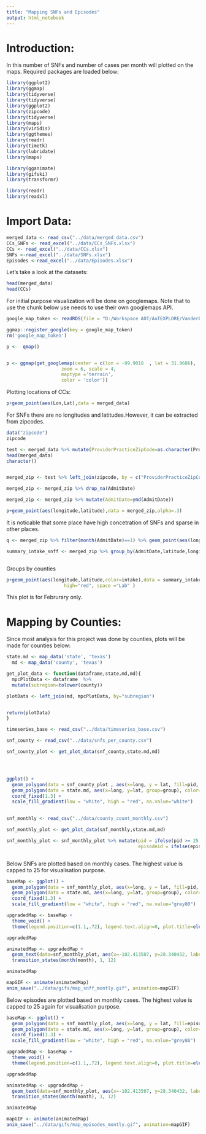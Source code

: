 ```yaml
---
title: "Mapping SNFs and Episodes"
output: html_notebook
---
```


# Introduction:

In this number of SNFs and number of cases per month will plotted on the maps. Required packages are loaded below:



```r
library(ggplot2)
library(ggmap)
library(tidyverse)
library(tidyverse)
library(ggplot2)
library(zipcode)
library(tidyverse)
library(maps)
library(viridis)
library(ggthemes)
library(readr)
library(timetk)
library(lubridate)
library(maps)

library(gganimate)
library(gifski)
library(transformr)

library(readr)
library(readxl)

```


# Import Data:

```r

merged_data <- read_csv("../data/merged_data.csv")
CCs_SNFs <- read_excel("../data/CCs_SNFs.xlsx")
CCs <- read_excel("../data/CCs.xlsx")
SNFs <-read_excel("../data/SNFs.xlsx") 
Episodes <-read_excel("../data/Episodes.xlsx") 
```



Let's take a look at the datasets:

```r
head(merged_data)
head(CCs)
```




For initial purpose visualization will be done on googlemaps. Note that to use the chunk below use needs to use their own googlemaps API.

```r
google_map_token <- readRDS(file = "D:/Workspace AOT/AoTEXPLORE/Vanderbilt_EDA/data/google_map.rds")

ggmap::register_google(key = google_map_token)
rm('google_map_token')
```





```r
p <-  qmap()


p <- ggmap(get_googlemap(center = c(lon = -99.9018  , lat = 31.9686),
                    zoom = 6, scale = 4,
                    maptype ='terrain',
                    color = 'color'))
```


Plotting locations of CCs:

```r
p+geom_point(aes(Lon,Lat),data = merged_data)
```








For SNFs there are no longitudes and latitudes.However, it can be extracted from zipcodes.


```r

data("zipcode")
zipcode

test <- merged_data %>% mutate(ProviderPracticeZipCode=as.character(ProviderPracticeZipCode))
head(merged_data)
character()


merged_zip <- test %>% left_join(zipcode, by = c("ProviderPracticeZipCode" = "zip"))

merged_zip <- merged_zip %>% drop_na(AdmitDate)

merged_zip <- merged_zip %>% mutate(AdmitDate=ymd(AdmitDate))


```





```r
p+geom_point(aes(longitude,latitude),data = merged_zip,alpha=.3)
```


It is noticable that some place have high concetration of SNFs and sparse in other places.


```r
q <- merged_zip %>% filter(month(AdmitDate)==1) %>% geom_point(aes(longitude,latitude))

summary_intake_snff <- merged_zip %>% group_by(AdmitDate,latitude,longitude) %>% summarise(intake=n())



```
Groups by counties


```r



p+geom_point(aes(longitude,latitude,color=intake),data = summary_intake_snff %>% filter(month(AdmitDate)==2),alpha=.3)+scale_color_gradient2(midpoint=30, low="blue", mid="white",
                     high="red", space ="Lab" )
```
This plot is for Februrary only.


# Mapping by Counties:

Since most analysis for this project was done by counties, plots will be made for counties below:

```r

state.md <- map_data('state', 'texas')
  md <- map_data('county', 'texas')
```


```r
get_plot_data <- function(dataframe,state.md,md){
  mpcPlotData <- dataframe  %>%
  mutate(subregion=tolower(county))

plotData <- left_join(md, mpcPlotData, by="subregion")


return(plotData)
}
```




```r


timeseries_base <- read_csv("../data/timeseries_base.csv")

```



```r
snf_county <- read_csv("../data/snfs_per_county.csv")

snf_county_plot <- get_plot_data(snf_county,state.md,md)





```

```r
ggplot() + 
  geom_polygon(data = snf_county_plot , aes(x=long, y = lat, fill=pid, group = group), color="white") + 
  geom_polygon(data = state.md, aes(x=long, y=lat, group=group), color="black", fill=NA) +
  coord_fixed(1.3) +
  scale_fill_gradient(low = "white", high = "red", na.value="white") 
  

```



```r
snf_monthly <- read_csv("../data/county_count_monthly.csv")

snf_monthly_plot <- get_plot_data(snf_monthly,state.md,md)

snf_monthly_plot <- snf_monthly_plot %>% mutate(pid = ifelse(pid >= 25, 25, pid),
                                                episodeid = ifelse(episodeid >= 25, 25, episodeid))



```


Below SNFs are plotted based on monthly cases. The highest value is capped to 25 for visualisation purpose.

```r
baseMap <- ggplot() + 
  geom_polygon(data = snf_monthly_plot, aes(x=long, y = lat, fill=pid, group = group), color="white") + 
  geom_polygon(data = state.md, aes(x=long, y=lat, group=group), color="black", fill=NA) +
  coord_fixed(1.3) +
  scale_fill_gradient(low = "white", high = "red", na.value="grey80")
```




```r
upgradedMap <- baseMap +
  theme_void() +
  theme(legend.position=c(1.1,.72), legend.text.align=0, plot.title=element_text(hjust=.1, face="bold"), plot.caption=element_text(hjust=0)) 

upgradedMap
```



```r


animatedMap <- upgradedMap +
  geom_text(data=snf_monthly_plot, aes(x=-102.413507, y=28.340432, label=as.character(month(month))), check_overlap = TRUE, size=10, fontface="bold") +
  transition_states(month(month), 1, 12)

animatedMap
```









```r
mapGIF <- animate(animatedMap) 
anim_save("../data/gifs/map_snff_montly.gif", animation=mapGIF)
```


Below episodes are plotted based on monthly cases. The highest value is capped to 25 again for visualisation purpose.

```r
baseMap <- ggplot() + 
  geom_polygon(data = snf_monthly_plot, aes(x=long, y = lat, fill=episodeid, group = group), color="white") + 
  geom_polygon(data = state.md, aes(x=long, y=lat, group=group), color="black", fill=NA) +
  coord_fixed(1.3) +
  scale_fill_gradient(low = "white", high = "red", na.value="grey80")
```




```r
upgradedMap <- baseMap +
  theme_void() +
  theme(legend.position=c(1.1,.72), legend.text.align=0, plot.title=element_text(hjust=.1, face="bold"), plot.caption=element_text(hjust=0)) 

upgradedMap
```





```r


animatedMap <- upgradedMap +
  geom_text(data=snf_monthly_plot, aes(x=-102.413507, y=28.340432, label=as.character(month(month))), check_overlap = TRUE, size=10, fontface="bold") +
  transition_states(month(month), 1, 12)

animatedMap
```









```r
mapGIF <- animate(animatedMap) 
anim_save("../data/gifs/map_episodes_montly.gif", animation=mapGIF)
```









